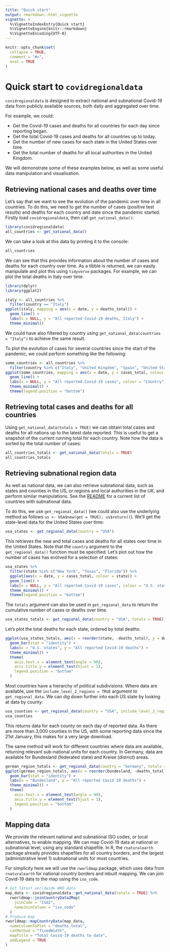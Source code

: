 ```yaml
---
title: "Quick start"
output: rmarkdown::html_vignette
vignette: >
  %\VignetteIndexEntry{Quick start}
  %\VignetteEngine{knitr::rmarkdown}
  %\VignetteEncoding{UTF-8}
---
```


```r
knitr::opts_chunk$set(
  collapse = TRUE,
  comment = "#>",
  eval = TRUE
)
```

# Quick start to `covidregionaldata`

`covidregionaldata` is designed to extract national and subnational Covid-19 data from publicly available sources, both daily and aggregated over time.

For example, we could:

* Get the Covid-19 cases and deaths for all countries for each day since reporting began.
* Get the total Covid-19 cases and deaths for all countries up to today.
* Get the number of new cases for each state in the United States over time.
* Get the total number of deaths for all local authorities in the United Kingdom.

We will demonstrate some of these examples below, as well as some useful data manipulation and visualisation.

## Retrieving national cases and deaths over time

Let's say that we want to see the evolution of the pandemic over time in all countries. To do this, we need to get the number of cases (positive test results) and deaths for each country and date since the pandemic started. Firstly load `covidregionaldata`, then call `get_national_data()`:

```r
library(covidregionaldata)
all_countries <- get_national_data()
```

We can take a look at this data by printing it to the console:

```r
all_countries
```

We can see that this provides information about the number of cases and deaths for each country over time. As a tibble is returned, we can easily manipulate and plot this using `tidyverse` packages. For example, we can plot the total deaths in Italy over time.

```r
library(dplyr)
library(ggplot2)

italy <- all_countries %>%
  filter(country == "Italy")
ggplot(italy, mapping = aes(x = date, y = deaths_total)) +
  geom_line() +
  labs(x = NULL, y = "All reported Covid-19 deaths, Italy") +
  theme_minimal()
```

We could have also filtered by country using `get_national_data(countries = "Italy")` to achieve the same result.

To plot the evolution of cases for several countries since the start of the pandemic, we could perform something like the following:

```r
some_countries <- all_countries %>%
  filter(country %in% c("Italy", "United Kingdom", "Spain", "United States"))
ggplot(some_countries, mapping = aes(x = date, y = cases_total, colour = country)) +
  geom_line() +
  labs(x = NULL, y = "All reported Covid-19 cases", colour = "Country") +
  theme_minimal() +
  theme(legend.position = "bottom")
```

## Retrieving total cases and deaths for all countries

Using `get_national_data(totals = TRUE)` we can obtain total cases and deaths for all nations up to the latest date reported. This is useful to get a snapshot of the current running total for each country. Note how the data is sorted by the total number of cases:

```r
all_countries_totals <- get_national_data(totals = TRUE)
all_countries_totals
```

## Retrieving subnational region data

As well as national data, we can also retrieve subnational data, such as states and counties in the US, or regions and local authorities in the UK, and perform similar manipulations. See the [README](https://epiforecasts.io/covidregionaldata/) for a current list of countries with subnational data.

To do this, we use `get_regional_data()` (we could also use the underlying method as follows `us <- USA$new(get = TRUE); us$return()`). We'll get the state-level data for the United States over time:

```r
usa_states <- get_regional_data(country = "USA")
```

This retrieves the new and total cases and deaths for all states over time in the United States. Note that the `country` argument to the `get_regional_data()` function must be specified. Let's plot out how the number of cases has evolved for a selection of states:

```r
usa_states %>%
  filter(state %in% c("New York", "Texas", "Florida")) %>%
  ggplot(aes(x = date, y = cases_total, colour = state)) +
  geom_line() +
  labs(x = NULL, y = "All reported Covid-19 cases", colour = "U.S. state") +
  theme_minimal() +
  theme(legend.position = "bottom")
```
The `totals` argument can also be used in `get_regional_data` to return the cumulative number of cases or deaths over time.

```r
usa_states_totals <- get_regional_data(country = "USA", totals = TRUE)
```

Let's plot the total deaths for each state, ordered by total deaths:

```r
ggplot(usa_states_totals, aes(x = reorder(state, -deaths_total), y = deaths_total)) +
  geom_bar(stat = "identity") +
  labs(x = "U.S. states", y = "All reported Covid-19 deaths") +
  theme_minimal() +
  theme(
    axis.text.x = element_text(angle = 90),
    axis.title.y = element_text(hjust = 1),
    legend.position = "bottom"
  )
```

Most countries have a hierarchy of political subdivisions. Where data are available, use the `include_level_2_regions = TRUE` argument to `get_regional_data`. We can dig down further into each US state by looking at data by county:

```r
usa_counties <- get_regional_data(country = "USA", include_level_2_regions = TRUE)
usa_counties
```

This returns data for each county on each day of reported data. As there are more than 3,000 counties in the US, with some reporting data since the 21st January, this makes for a very large download.

The same method will work for different countries where data are available, returning relevant sub-national units for each country. In Germany, data are available for Bundesland (federated state) and Kreise (district) areas.

```r
german_region_totals <- get_regional_data(country = "Germany", totals = TRUE)
ggplot(german_region_totals, aes(x = reorder(bundesland, -deaths_total), y = deaths_total)) +
  geom_bar(stat = "identity") +
  labs(x = "Bundesland", y = "All reported Covid-19 deaths") +
  theme_minimal() +
  theme(
    axis.text.x = element_text(angle = 90),
    axis.title.y = element_text(hjust = 1),
    legend.position = "bottom"
  )
```

## Mapping data

We provide the relevant national and subnational ISO codes, or local alternatives, to enable mapping.  We can map Covid-19 data at national or subnational level, using any standard shapefile. In R, the `rnaturalearth` package already provides shapefiles for all country borders, and the largest (administrative level 1) subnational units for most countries.

For simplicity here we will use the `rworldmap` package, which uses data from `rnaturalearth` for national country borders and inbuilt mapping. We can join Covid-19 data to the map using the `iso_code`.

```r
# Get latest worldwide WHO data
map_data <- covidregionaldata::get_national_data(totals = TRUE) %>%
  rworldmap::joinCountryData2Map(
    joinCode = "ISO2",
    nameJoinColumn = "iso_code"
  )
# Produce map
rworldmap::mapCountryData(map_data,
  nameColumnToPlot = "deaths_total",
  catMethod = "fixedWidth",
  mapTitle = "Total Covid-19 deaths to date",
  addLegend = TRUE
)
```
